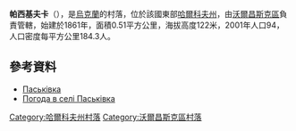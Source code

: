 {{no footnotes|time=2015-10-05T14:28:52+00:00}}
{{coord|50|1|5|N|37|0|57|E|scale:100000_region:UA|display=title}}

'''帕西基夫卡'''（{{lang-uk|Паськівка}}），是[[烏克蘭|烏克蘭]]的村落，位於該國東部[[哈爾科夫州|哈爾科夫州]]，由[[沃爾昌斯克區|沃爾昌斯克區]]負責管轄，始建於1861年，面積0.51平方公里，海拔高度122米，2001年人口94，人口密度每平方公里184.3人。

==參考資料==
* [http://gska2.rada.gov.ua/pls/z7502/A005?rdat1=09.01.2009&rf7571=32755 Паськівка]{{dead link|date=2018年2月 |bot=InternetArchiveBot |fix-attempted=yes }}
* [http://weather.in.ua/ua/har'kovskaja/19687 Погода в селі Паськівка] {{Wayback|url=http://weather.in.ua/ua/har%27kovskaja/19687 |date=20220525100407 }}

{{DEFAULTSORT:Паськівка}}
[[Category:哈爾科夫州村落|Category:哈爾科夫州村落]]
[[Category:沃爾昌斯克區村落|Category:沃爾昌斯克區村落]]


{{Kharkiv-geo-stub}}